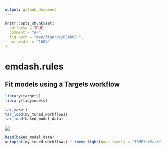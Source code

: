 ```yaml
---
output: github_document
---
```


<!-- README.md is generated from README.Rmd. Please edit that file -->

```r
knitr::opts_chunk$set(
  collapse = TRUE,
  comment = "#>",
  fig.path = "man/figures/README-",
  out.width = "100%"
)
```

# emdash.rules

## Fit models using a Targets workflow

```r
library(targets)
library(tidymodels)
```
```r
tar_make()
tar_load(my_tuned_workflows)
tar_load(baked_model_data)
```

![](man/figures/targets-workflow.png)

```r
head(baked_model_data)
autoplot(my_tuned_workflows) + theme_light(base_family = "IBMPlexSans")
```


